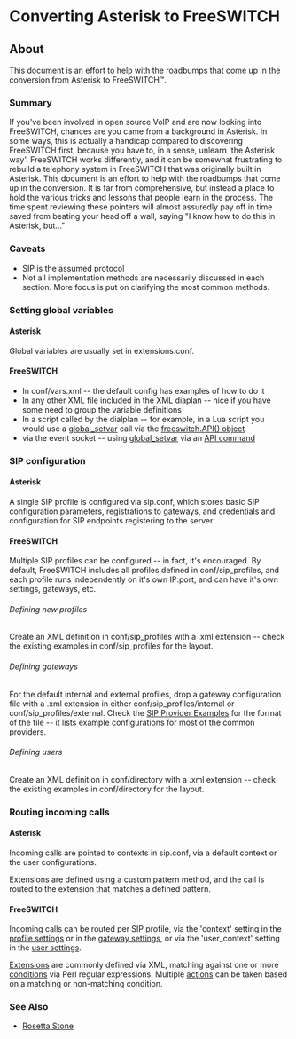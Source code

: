 
# Converting Asterisk to FreeSWITCH 

 

## About

This document is an effort to help with the roadbumps that come up in the conversion from Asterisk to FreeSWITCH™.

### Summary

If you've been involved in open source VoIP and are now looking into FreeSWITCH, chances are you came from a background in Asterisk. In some ways, this is actually a handicap compared to discovering FreeSWITCH first, because you have to, in a sense, unlearn 'the Asterisk way'. FreeSWITCH works differently, and it can be somewhat frustrating to rebuild a telephony system in FreeSWITCH that was originally built in Asterisk. This document is an effort to help with the roadbumps that come up in the conversion. It is far from comprehensive, but instead a place to hold the various tricks and lessons that people learn in the process. The time spent reviewing these pointers will almost assuredly pay off in time saved from beating your head off a wall, saying "I know how to do this in Asterisk, but..."

### Caveats

* SIP is the assumed protocol
* Not all implementation methods are necessarily discussed in each section. More focus is put on clarifying the most common methods.

### Setting global variables

#### Asterisk

Global variables are usually set in extensions.conf.

#### FreeSWITCH

* In conf/vars.xml -- the default config has examples of how to do it
* In any other XML file included in the XML diaplan -- nice if you have some need to group the variable definitions
* In a script called by the dialplan -- for example, in a Lua script you would use a [global\_setvar](https://wiki.freeswitch.org/wiki/Mod%5Fcommands#global%5Fsetvar "Mod commands") call via the [freeswitch.API() object](https://wiki.freeswitch.org/wiki/Make%5FAPI%5Fcalls%5Fdirectly%5Ffrom%5FLua%5Fcode "Make API calls directly from Lua code")
* via the event socket -- using [global\_setvar](https://wiki.freeswitch.org/wiki/Mod%5Fcommands#global%5Fsetvar "Mod commands") via an [API command](https://wiki.freeswitch.org/wiki/Event%5FSocket#api "Event Socket")

### SIP configuration

#### Asterisk

A single SIP profile is configured via sip.conf, which stores basic SIP configuration parameters, registrations to gateways, and credentials and configuration for SIP endpoints registering to the server.

#### FreeSWITCH

Multiple SIP profiles can be configured -- in fact, it's encouraged. By default, FreeSWITCH includes all profiles defined in conf/sip\_profiles, and each profile runs independently on it's own IP:port, and can have it's own settings, gateways, etc.

###### Defining new profiles

Create an XML definition in conf/sip\_profiles with a .xml extension -- check the existing examples in conf/sip\_profiles for the layout.

###### Defining gateways

For the default internal and external profiles, drop a gateway configuration file with a .xml extension in either conf/sip\_profiles/internal or conf/sip\_profiles/external. Check the [SIP Provider Examples](https://wiki.freeswitch.org/wiki/Tested%5FPhone%5FProviders%5FListing "Tested Phone Providers Listing") for the format of the file -- it lists example configurations for most of the common providers.

###### Defining users

Create an XML definition in conf/directory with a .xml extension -- check the existing examples in conf/directory for the layout.

### Routing incoming calls

#### Asterisk

Incoming calls are pointed to contexts in sip.conf, via a default context or the user configurations.

Extensions are defined using a custom pattern method, and the call is routed to the extension that matches a defined pattern.

#### FreeSWITCH

Incoming calls can be routed per SIP profile, via the 'context' setting in the [profile settings](../../../../Configuration/Sofia-SIP-Stack/index.mdx#faq) or in the [gateway settings](../../../../Configuration/Sofia-SIP-Stack/Sofia-Gateway-Authentication-Params_7143510.mdx#about), or via the 'user\_context' setting in the [user settings](../../../../Directory/XML-User-Directory/index.mdx#about).

[Extensions](../../../../Dialplan/XML-Dialplan/index.mdx#about) are commonly defined via XML, matching against one or more [conditions](../../../../Dialplan/XML-Dialplan/index.mdx#about) via Perl regular expressions. Multiple [actions](../../../../Dialplan/XML-Dialplan/index.mdx#about) can be taken based on a matching or non-matching condition.

### See Also

* [Rosetta Stone](../Rosetta-Stone_1966991.mdx#dialplan)



